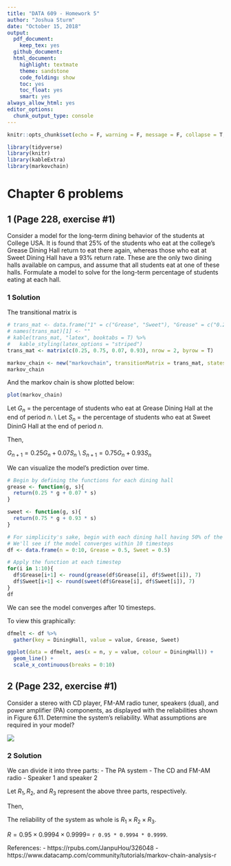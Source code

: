 ```yaml
---
title: "DATA 609 - Homework 5"
author: "Joshua Sturm"
date: "October 15, 2018"
output:
  pdf_document:
    keep_tex: yes
  github_document:
  html_document:
    highlight: textmate
    theme: sandstone
    code_folding: show
    toc: yes
    toc_float: yes
    smart: yes
always_allow_html: yes
editor_options: 
  chunk_output_type: console
---
```

```r
knitr::opts_chunk$set(echo = F, warning = F, message = F, collapse = T, cache = T)
```

```r
library(tidyverse)
library(knitr)
library(kableExtra)
library(markovchain)
```

# Chapter 6 problems

## 1 (Page 228, exercise #1)
Consider a model for the long-term dining behavior of the students at College USA. It is found that 25% of the students who eat at the college's Grease Dining Hall return to eat there again, whereas those who eat at Sweet Dining Hall have a 93% return rate. These are the only two dining halls available on campus, and assume that all students eat at one of these halls. Formulate a model to solve for the long-term percentage of students eating at each hall.

### 1 Solution
The transitional matrix is

```r
# trans_mat <- data.frame("1" = c("Grease", "Sweet"), "Grease" = c("0.25", "0.07"), "Sweet" = c("0.75", "0.93"))
# names(trans_mat)[1] <- ""
# kable(trans_mat, "latex", booktabs = T) %>%
#   kable_styling(latex_options = "striped")
trans_mat <- matrix(c(0.25, 0.75, 0.07, 0.93), nrow = 2, byrow = T)

markov_chain <- new("markovchain", transitionMatrix = trans_mat, states = c("Grease", "Sweet"), name = "Markov Chain 1")
markov_chain
```

And the markov chain is show plotted below:

```r
plot(markov_chain)
```

Let $G_n$ = the percentage of students who eat at Grease Dining Hall at the end of period $n$. \\
Let $S_n$ = the percentage of students who eat at Sweet DininG Hall at the end of period $n$.

Then,

$G_{n+1} = 0.25G_n + 0.07S_n$ \\
$S_{n+1} = 0.75G_n + 0.93S_n$

We can visualize the model's prediction over time.

```r
# Begin by defining the functions for each dining hall
grease <- function(g, s){
  return(0.25 * g + 0.07 * s)
}

sweet <- function(g, s){
  return(0.75 * g + 0.93 * s)
}

# For simplicity's sake, begin with each dining hall having 50% of the student population
# We'll see if the model converges within 10 timesteps
df <- data.frame(n = 0:10, Grease = 0.5, Sweet = 0.5)

# Apply the function at each timestep
for(i in 1:10){
  df$Grease[i+1] <- round(grease(df$Grease[i], df$Sweet[i]), 7)
  df$Sweet[i+1] <- round(sweet(df$Grease[i], df$Sweet[i]), 7)
}
df
```

We can see the model converges after 10 timesteps.

To view this graphically:

```r
dfmelt <- df %>%
  gather(key = DiningHall, value = value, Grease, Sweet)

ggplot(data = dfmelt, aes(x = n, y = value, colour = DiningHall)) +
  geom_line() +
  scale_x_continuous(breaks = 0:10)
```

## 2 (Page 232, exercise #1)
Consider a stereo with CD player, FM-AM radio tuner, speakers (dual), and power amplifier (PA) components, as displayed with the reliabilities shown in Figure 6.11. Determine the system's reliability. What assumptions are required in your model?

![](image2.png)

### 2 Solution
We can divide it into three parts: 
 - The PA system
 - The CD and FM-AM radio
 - Speaker 1 and speaker 2
 
Let $R_1, R_2,$ and $R_3$ represent the above three parts, respectively.

Then,

\begin{align*}
R_1 &= 0.95 \\
R_2 &= R_2(1) + R_2(2) - (R_2(1)\times R_2(2)) = 0.98 + 0.97 - (0.98\times 0.97) = `r 0.98 + 0.97 - (0.98 * 0.97)` \\
R_3 &= R_3(1) + R_3(2) - (R_3(1)\times R_3(2)) = 0.99 + 0.99 - (0.99\times 0.99) = `r 0.99 + 0.99 - (0.99 * 0.99)`
\end{align*}

The reliability of the system as whole is $R_1 \times R_2 \times R_3$.

$R = 0.95 \times 0.9994 \times 0.9999 =$ `r 0.95 * 0.9994 * 0.9999`.

References:
 - https://rpubs.com/JanpuHou/326048
 - https://www.datacamp.com/community/tutorials/markov-chain-analysis-r
